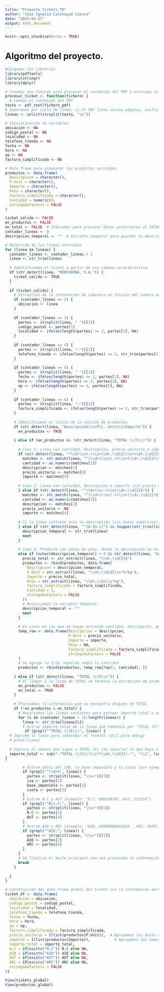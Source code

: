 ```yaml
---
title: "Proyecto Tickets TD"
author: "José Ignacio Calatayud Cuenca"
date: "2025-03-27"
output: html_document
---
```


```r
knitr::opts_chunk$set(echo = TRUE)
```

# Algoritmo del proyecto. 


```r

#Cargamos las librerías
library(pdftools) 
library(stringr)
library(dplyr)

```


```r
  
# Creamos una función para procesar el contenido del PDF y extraiga la información
procesar_ticket <- function(fichero) {
  # Leemos el contenido del PDF
texto <- pdf_text(fichero_pdf)
# Separamos por salto de línea; si el PDF tiene varias páginas, unificamos todas las líneas
lineas <- unlist(strsplit(texto, "\n"))

# Inicialización de variables
ubicacion <- NA
codigo_postal <- NA
localidad <- NA
telefono_tienda <- NA
fecha <- NA
hora <- NA
op <- NA
factura_simplificada <- NA

# Data frame para almacenar los productos extraídos
productos <- data.frame(
  Descripcion = character(), 
  P.Unit = character(), 
  Importe = character(), 
  Peso = character(), 
  factura_simplificada = character(),
  Cantidad = numeric(),
  stringsAsFactors = FALSE
)

ticket_valido <- FALSE
en_productos <- FALSE
en_total <- FALSE  # Indicador para procesar datos posteriores al TOTAL
contador_lineas <- 0
descripcion_temporal <- ""  # Variable temporal para guardar la descripción cuando ésta se encuentra en una línea separada

# Recorrido de las líneas extraídas
for (linea in lineas) {
  contador_lineas <- contador_lineas + 1
  linea <- str_trim(linea)
  
  # Identificamos el ticket a partir de una cadena característica
  if (str_detect(linea, "MERCADONA, S.A.")) {
    ticket_valido <- TRUE
  }
  
  if (ticket_valido) {
    # Extracción de la información de cabecera en función del número de línea
    if (contador_lineas == 2) {
      ubicacion <- linea
    }
    
    if (contador_lineas == 3) {
      partes <- strsplit(linea, " ")[[1]]
      codigo_postal <- partes[1]
      localidad <- ifelse(length(partes) >= 2, partes[2], NA)
    }
    
    if (contador_lineas == 4) {
      partes <- strsplit(linea, ":")[[1]]
      telefono_tienda <- ifelse(length(partes) >= 2, str_trim(partes[2]), NA)
    }
    
    if (contador_lineas == 5) {
      partes <- strsplit(linea, " ")[[1]]
      fecha <- ifelse(length(partes) >= 1, partes[1], NA)
      hora <- ifelse(length(partes) >= 2, partes[2], NA)
      op <- ifelse(length(partes) >= 4, partes[5], NA)
    }
    
    if (contador_lineas == 6) {
      partes <- strsplit(linea, ":")[[1]]
      factura_simplificada <- ifelse(length(partes) >= 2, str_trim(partes[2]), NA)
    }
    
    # Identificamos el inicio de la sección de productos
    if (str_detect(linea, "Descripción\\s+P\\. Unit\\s+Importe")) {
      en_productos <- TRUE
      
    } else if (en_productos && !str_detect(linea, "TOTAL \\(€\\)")) {
      
      # Caso 1: Línea con cantidad, descripción, precio unitario e importe
      if (str_detect(linea, "^\\d+\\s+.+\\s+\\d+,\\d{2}\\s+\\d+,\\d{2}$")) {
        matches <- str_match(linea, "^(\\d+)\\s+(.+)\\s+(\\d+,\\d{2})\\s+(\\d+,\\d{2})$")
        cantidad <- as.numeric(matches[2])
        descripcion <- matches[3]
        precio_unitario <- matches[4]
        importe <- matches[5]
      
      # Caso 2: Línea con cantidad, descripción e importe (sin precio unitario)
      } else if (str_detect(linea, "^\\d+\\s+.+\\s+\\d+,\\d{2}$")) {
        matches <- str_match(linea, "^(\\d+)\\s+(.+)\\s+(\\d+,\\d{2})$")
        cantidad <- as.numeric(matches[2])
        descripcion <- matches[3]
        precio_unitario <- NA
        importe <- matches[4]
      
      # Si la línea contiene solo la descripción (sin datos numéricos), se almacena temporalmente
      } else if (str_detect(linea, "^[A-Za-z]") && toupper(str_trim(linea)) != "PESCADO") {
        descripcion_temporal <- str_trim(linea)
        next
      }
      
      # Caso 3: Producto con datos de peso, donde la descripción se ha extraído previamente.
      else if (nchar(descripcion_temporal) > 0 && str_detect(linea, "kg.*\\d+,\\d{2}$")) {
        precio_total <- str_extract(linea, "\\d+,\\d{2}$")
        productos <- rbind(productos, data.frame(
          Descripcion = descripcion_temporal,
          P.Unit = str_extract(linea, "\\d+,\\d{2}\\s*€/kg"),
          Importe = precio_total,
          Peso = str_extract(linea, "\\d+,\\d+\\s*kg"),
          factura_simplificada = factura_simplificada,
          Cantidad = 1,
          stringsAsFactors = FALSE
        ))
        # Reiniciamos la variable temporal.
        descripcion_temporal <- ""
        next
      }
      
      # En casos en los que se hayan extraído cantidad, descripción, precio unitario e importe
      temp_row <- data.frame(Descripcion = descripcion,
                             P.Unit = precio_unitario,
                             Importe = importe,
                             Peso = NA,
                             factura_simplificada = factura_simplificada,
                             stringsAsFactors = FALSE
      )
      # Se agrega la fila repetida según la cantidad
      productos <- rbind(productos, temp_row[rep(1, cantidad), ])
      
    } else if (str_detect(linea, "TOTAL \\(€\\)")) {
      # Al llegar a la línea de TOTAL se termina la extracción de productos
      en_productos <- FALSE
      en_total <- TRUE
    }
    
    # Procesamos la información que se encuentra después de TOTAL
    if (!en_productos & en_total) {
      # Recorremos las líneas restantes para extraer importe total y otros datos
      for (i in (contador_lineas + 1):length(lineas)) {
        linea <- str_trim(lineas[i])
        # Extrae importe total de la línea que comienza por "TOTAL (€)"
         if (grepl("^TOTAL \\(€\\)", linea)) {
  # Imprime la línea para comprobar el formato (útil para debug)
  # print(linea)
  
  # Captura el número que sigue a TOTAL (€) sin importar lo que haya a continuación
  importe_total <- sub(".*TOTAL \\(€\\)\\s*(\\d+,\\d{2}).*", "\\1", linea)
}

        # Extrae datos del IVA, la base imponible y la cuota (por ejemplo: "0% 21,06 0,00")
        if (grepl("^\\d+%", linea)) {
          partes <- strsplit(linea, "\\s+")[[1]]
          iva <- partes[1]
          base_imponible <- partes[2]
          cuota <- partes[3]
        }
        # Extrae N.C y AUT (ejemplo: "N.C: 098100761  AUT: 123754")
        if (grepl("^N\\.C:", linea)) {
          partes <- strsplit(linea, "\\s+")[[1]]
          N.C <- partes[2]
          AUT <- partes[4] 
        }
        # Extrae AID y ARC (ejemplo: "AID: A0000000041010   ARC: 3030")
        if (grepl("^AID:", linea)) {
          partes <- strsplit(linea, "\\s+")[[1]]
          AID <- partes[2]
          ARC <- partes[4]
        }
      }
      # Se finaliza el bucle principal una vez procesada la información posterior al TOTAL
      break
    }
    
  }
}

# Construcción del data frame global del ticket con la información extraída.
ticket_df <- data.frame(
  ubicacion = ubicacion,
  codigo_postal = codigo_postal,
  localidad = localidad,
  telefono_tienda = telefono_tienda,
  fecha = fecha,
  hora = hora,
  op = op,
  factura_simplificada = factura_simplificada,
  precio_unitario = I(list(productos$P.Unit)),  # Agrupamos los datos de precio unitario del producto
  importe = I(list(productos$Importe)),           # Agrupamos los importes
  importe_total = importe_total,
  N.C = if(exists("N.C")) N.C else NA,
  AID = if(exists("AID")) AID else NA,
  AUT = if(exists("AUT")) AUT else NA,
  ARC = if(exists("ARC")) ARC else NA,
  stringsAsFactors = FALSE
)}

View(tickets_global)
View(productos_global)

```

